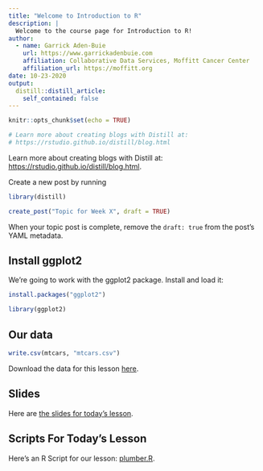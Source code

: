 ```yaml
---
title: "Welcome to Introduction to R"
description: |
  Welcome to the course page for Introduction to R!
author:
  - name: Garrick Aden-Buie 
    url: https://www.garrickadenbuie.com
    affiliation: Collaborative Data Services, Moffitt Cancer Center
    affiliation_url: https://moffitt.org
date: 10-23-2020
output:
  distill::distill_article:
    self_contained: false
---
```


```r
knitr::opts_chunk$set(echo = TRUE)

# Learn more about creating blogs with Distill at:
# https://rstudio.github.io/distill/blog.html

```


Learn more about creating blogs with Distill at:
<https://rstudio.github.io/distill/blog.html>.

Create a new post by running

```r
library(distill)

create_post("Topic for Week X", draft = TRUE)
```

When your topic post is complete, remove the `draft: true` from the post's YAML metadata.

## Install ggplot2

We're going to work with the ggplot2 package. Install and load it:

```r
install.packages("ggplot2")
```

```r
library(ggplot2)
```

## Our data

```r
write.csv(mtcars, "mtcars.csv")
```

Download the data for this lesson [here](mtcars.csv).

## Slides

Here are [the slides for today's lesson](../../slides/00_slide-starter.html).

## Scripts For Today's Lesson

Here's an R Script for our lesson: [plumber.R](plumber-demo-script.R).